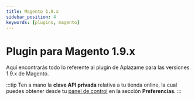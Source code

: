 ```yaml
---
title: Magento 1.9.x
sidebar_position: 4
keywords: [plugins, magento]
---
```

# Plugin para Magento 1.9.x

Aquí encontrarás todo lo referente al plugin de Aplazame para las versiones 1.9.x de Magento.

:::tip
  Ten a mano la **clave API privada** relativa a tu tienda online, la cual puedes obtener desde tu <a href="https://vendors.aplazame.com/" target="_blank">panel de control</a> en la sección **Preferencias**.
:::
